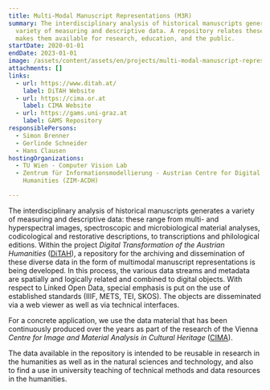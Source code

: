 ```yaml
---
title: Multi-Modal Manuscript Representations (M3R)
summary: The interdisciplinary analysis of historical manuscripts generates a
  variety of measuring and descriptive data. A repository relates these data and
  makes them available for research, education, and the public.
startDate: 2020-01-01
endDate: 2023-01-01
image: /assets/content/assets/en/projects/multi-modal-manuscript-representations-m3r/m3r-image.png
attachments: []
links:
  - url: https://www.ditah.at/
    label: DiTAH Website
  - url: https://cima.or.at
    label: CIMA Website
  - url: https://gams.uni-graz.at
    label: GAMS Repository
responsiblePersons:
  - Simon Brenner
  - Gerlinde Schneider
  - Hans Clausen
hostingOrganizations:
  - TU Wien - Computer Vision Lab
  - Zentrum für Informationsmodellierung - Austrian Centre for Digital
    Humanities (ZIM-ACDH)

---
```

The interdisciplinary analysis of historical manuscripts generates a variety of measuring and descriptive data: these range from multi- and hyperspectral images, spectroscopic and microbiological material analyses, codicological and restorative descriptions, to transcriptions and philological editions. Within the project _Digital Transformation of the Austrian Humanities_ ([DiTAH](https://www.ditah.at/)), a repository for the archiving and dissemination of these diverse data in the form of multimodal manuscript representations is being developed. In this process, the various data streams and metadata are spatially and logically related and combined to digital objects. With respect to Linked Open Data, special emphasis is put on the use of established standards (IIIF, METS, TEI, SKOS). The objects are disseminated via a web viewer as well as via technical interfaces.

For a concrete application, we use the data material that has been continuously produced over the years as part of the research of the Vienna _Centre for Image and Material Analysis in Cultural Heritage_ ([CIMA](https://cima.or.at)).

The data available in the repository is intended to be reusable in research in the humanities as well as in the natural sciences and technology, and also to find a use in university teaching of technical methods and data resources in the humanities.
